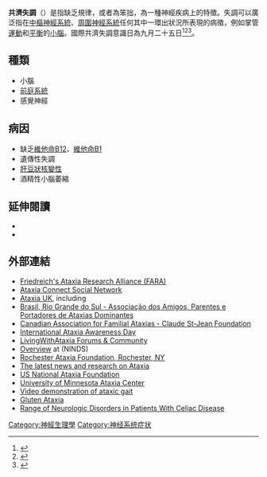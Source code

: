 {{多個問題|
{{disputed|time=2018-11-21T13:07:04+00:00}}
{{request translation|en}}
}}
{{Infobox symptom
| name            = 共濟失調
| image           = 
| alt             = 
| caption         = 
| field           = [[神经病学|神经病学]]、[[精神病学|精神病学]]
| DiseasesDB=15409
| ICD10           = {{ICD10|R27.0}}
| ICD9            = <!-- {{ICD9|xxx}} -->
| ICDO            = 
| OMIM            = 
| MedlinePlus     = 
| MeshID          =D001259
| GeneReviewsNBK  = 
| GeneReviewsName = 
}}
{{medical}}
'''共濟失調'''（{{lang-en|Ataxia}}）是指缺乏規律，或者為笨拙，為一種神經疾病上的特徵。失調可以廣泛指在[[中樞神經系統|中樞神經系統]]、[[周圍神經系統|周圍神經系統]]任何其中一環出狀況所表現的病徵，例如掌管[[運動|運動]]和[[平衡|平衡]]的[[小腦|小腦]]。國際共濟失調意識日為九月二十五日<ref>{{cite web|url=https://www.ataxia.org/wp-content/uploads/2018/08/2018-IAAD-Awareness-Campaign-Toolkit.pdf|title=International Ataxia Awareness Day|publisher=National Ataxia Foundation|date=2018|archiveurl=https://web.archive.org/web/20210814064303/https://www.ataxia.org/wp-content/uploads/2018/08/2018-IAAD-Awareness-Campaign-Toolkit.pdf|archivedate=2021|deadurl=no}}</ref><ref>{{cite web|url=https://www.rcslt.org/wp-content/uploads/media/September-2020.pdf|title=September 2020 Awareness Events|publisher=Royal College of Speech and Language Therapists|date=2020|archiveurl=https://web.archive.org/web/20210814064834/https://www.rcslt.org/wp-content/uploads/media/September-2020.pdf|archivedate=2021|deadurl=no}}</ref><ref>{{cite web|url=https://www.lomondpractice.co.uk/website/F20606/files/Events%20calendar%20LR%200321.pdf|title=Calendar of health events|publisher=Lomond Practice|date=2021|archiveurl=https://web.archive.org/web/20210814064404/https://www.lomondpractice.co.uk/website/F20606/files/Events%20calendar%20LR%200321.pdf|archivedate=2021|deadurl=no}}</ref>。

==種類==
*小腦
*[[前庭系統|前庭系統]]
*感覺神經

==病因==
*缺乏[[維他命B12|維他命B12]]、[[維他命B1|維他命B1]]
*遺傳性失調
*[[肝豆狀核變性|肝豆狀核變性]]
*酒精性小腦萎縮

==延伸閱讀==
{{refbegin}}
* {{cite book |vauthors=Pagon RA, Bird TD, Dolan CR, Stephens K, Adam MP, Bird TD |title=Hereditary Ataxia Overview (last revision 2012) |work=All GeneReview |year=1998 |pmid=20301317 |url=http://www.ncbi.nlm.nih.gov/books/NBK1138/ |access-date=2014-03-07 |archive-date=2019-10-18 |archive-url=https://web.archive.org/web/20191018150111/https://www.ncbi.nlm.nih.gov/books/NBK1138/ |dead-url=no }}
* {{cite book |vauthors=Manto M, Gruol D, Schmahmann J, Koibuchi N, Rossi F |title=Handbook of the Cerebellum and Cerebellar Disorders |year=2013 |work=Springer |url=http://www.springer.com/biomed/neuroscience/book/978-94-007-1332-1 |access-date=2017-01-27 |archive-date=2015-03-03 |archive-url=https://web.archive.org/web/20150303124613/http://www.springer.com/biomed/neuroscience/book/978-94-007-1332-1 |dead-url=no }}
{{refend}}

==外部連結==
* [http://www.curefa.org Friedreich's Ataxia Research Alliance (FARA)]{{Wayback|url=http://www.curefa.org/ |date=20190913090036 }}
* [https://web.archive.org/web/20110511181201/http://www.ataxiaconnect.org/ Ataxia Connect Social Network]
* [http://www.ataxia.org.uk Ataxia UK], including {{Wayback|url=http://www.ataxia.org.uk/ |date=20110124221204 }}
* [http://www.aappad.com.br/ Brasil, Rio Grande do Sul - Associação dos Amigos, Parentes e Portadores de Ataxias Dominantes] {{Wayback|url=http://www.aappad.com.br/ |date=20201126051728 }}
* [http://www.lacaf.org Canadian Association for Familial Ataxias - Claude St-Jean Foundation] {{Wayback|url=http://www.lacaf.org/ |date=20190412205741 }}
* [https://web.archive.org/web/20120918041001/http://www.ataxiaawarenessday.org/ International Ataxia Awareness Day]
* [http://www.livingwithataxia.org LivingWithAtaxia Forums & Community] {{Wayback|url=http://www.livingwithataxia.org/ |date=20201023060230 }}
* [http://www.ninds.nih.gov/disorders/ataxia/ataxia.htm Overview]{{Wayback|url=http://www.ninds.nih.gov/disorders/ataxia/ataxia.htm |date=20060901004949 }} at {{link-en|全國神經紊亂和中風研究院|National Institute of Neurological Disorders and Stroke}} (NINDS)
* [https://web.archive.org/web/20120819143104/http://www.rochesterataxiafoundation.org/ Rochester Ataxia Foundation, Rochester, NY]
* [http://www.medworm.com/rss/search.php?qu=ataxia&t=Ataxia&f=c&r=Any&o=d The latest news and research on Ataxia] {{Wayback|url=http://www.medworm.com/rss/search.php?qu=ataxia&t=Ataxia&f=c&r=Any&o=d |date=20160303194020 }}
* [http://www.ataxia.org US National Ataxia Foundation]{{Wayback|url=http://www.ataxia.org/ |date=20061121214837 }}
* [http://www.ataxiacenter.umn.edu/ University of Minnesota Ataxia Center] {{Wayback|url=http://www.ataxiacenter.umn.edu/ |date=20201126051729 }}
* [http://library.med.utah.edu/neurologicexam/html/gait_abnormal.html#07/ Video demonstration of ataxic gait] {{Wayback|url=http://library.med.utah.edu/neurologicexam/html/gait_abnormal.html#07/ |date=20181124054924 }}
* [http://www.ncbi.nlm.nih.gov/pubmed/18787912 Gluten Ataxia] {{Wayback|url=http://www.ncbi.nlm.nih.gov/pubmed/18787912 |date=20200508055409 }}
* [http://www.drperlmutter.com/study/range-of-neurologic-disorders-in-patients-with-celiac-disease/  Range of Neurologic Disorders in Patients With Celiac Disease] {{Wayback|url=http://www.drperlmutter.com/study/range-of-neurologic-disorders-in-patients-with-celiac-disease/ |date=20200815081036 }}

{{Nervous and musculoskeletal system symptoms and signs}}
{{医学小作品}}

[[Category:神經生理學|Category:神經生理學]]
[[Category:神经系统症状|Category:神经系统症状]]